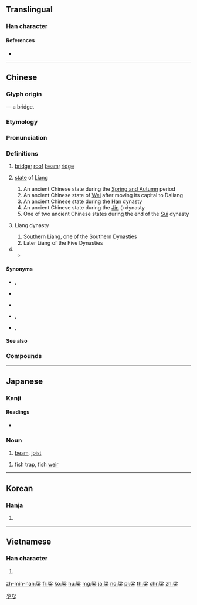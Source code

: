 {{character info/new}}
{{also|粱|樑}}
==Translingual==
===Han character===
{{Han char|rn=75|rad=木|as=07|sn=11|four=33904|canj=ECD,EID|ids=⿱⿰氵刅木}}

====References====
* {{Han ref|kx=528.01|dkj=14825|dj=0916.180|hdz=21220.050|uh=6881|ud=26753|bh=B1E7|bd=45543}}

----

==Chinese==
{{zh-forms|t2=樑|alt=鿄,𣸑,渿,𣹷,𨎛-“bridge for vehicles”}}

===Glyph origin===
{{Han etyl}}
{{Han compound|水|c1=s|t1=water|刅|c2=p|木|c3=s|t3=wood|ls=psc}} — a bridge.

===Etymology===
{{rfe|zh|Are the noun senses related to the proper noun senses?}}

===Pronunciation===
{{zh-pron
|m=liáng
|c=loeng4
|h=pfs=liòng
|md=liòng
|mn=xm,qz,tp,kh,lk,sx,yl,km,mg,hc,tc:niû/zz,tn:niô͘/xm,qz,tw:liông/zz:liâng
|mn_note=niû/niô͘ - vernacular; liông/liâng - literary
|mn-t=niên5/nion5/liang5
|mn-t_note=niên5, nion5 - vernacular (niên5 - Chaozhou); liang5 - literary
|w=3lian
|mc=y
|oc=y
|cat=n,pn
}}

===Definitions===
{{zh-hanzi}}

# [[bridge]]; [[roof]] [[beam]]; [[ridge]]
# {{lb|zh|historical}} [[state]] of [[Liang]]
## An ancient Chinese state during the [[Spring and Autumn]] period
## An ancient Chinese state of [[Wei]] after moving its capital to Daliang
## An ancient Chinese state during the [[Han]] dynasty
## An ancient Chinese state during the [[Jin]] ({{l|zh|晉}}) dynasty
## One of two ancient Chinese states during the end of the [[Sui]] dynasty
# {{lb|zh|historical}} Liang dynasty
## Southern Liang, one of the Southern Dynasties
## Later Liang of the Five Dynasties
# {{surname|lang=zh}}
#* {{zh-x|^梁 @^山伯|[[w:Liang Shanbo|'''Liang''' Shanbo]]}}

====Synonyms====
* {{sense|state of Wei}} {{zh-l|魏}}, {{zh-l|魏國}}
* {{sense|state}} {{zh-l|梁國}}
* {{sense|dynasty}} {{zh-l|梁朝}}
* {{sense|Southern Liang}} {{zh-l|南梁}}, {{zh-l|蕭梁}}
* {{sense|Later Liang}} {{zh-l|後梁}}, {{zh-l|朱梁}}

====See also====
{{zh-Chinese dynasties}}

===Compounds===
{{zh-der|上梁|上梁不正|上梁不正下梁歪|上梁文|偷梁換柱|高梁|光脊梁|刺股懸梁|刺骨懸梁|卑梁之釁|呂梁山|國家棟梁|大廈棟梁|大梁|小醜跳梁|屋梁|山梁|平梁|康梁|強梁|彊梁|彫梁畫棟|後梁|懸梁|懸梁刺股|懸梁刺骨|戳脊梁骨|扛大梁|挑大梁|挑正梁|提梁|摶柱乘梁|撫梁易柱|朝梁暮晉|朝梁暮陳|杞梁妻|杠梁|架海金梁|柏梁臺|柏梁詩|柏梁體|梁上君子|梁園|梁園宴雪|梁子|梁孟|梁山|梁山泊|梁州|梁惠王|梁敬帝|梁書|梁木其壞|梁架|梁柱|梁案|梁棟|梁武帝|梁父吟|梁獄上書|梁皇寶懺|梁皇懺|梁祝|梁簡文帝|梁輈|梁鴻五噫|梁麗|梁龍|棟梁|棟梁之任|棟梁之材|棟梁之臣|椽梁|橋梁|橫梁|歌聲繞梁|汴梁|沒梁桶|沒脊梁|河梁|泰山梁木|津梁|浮梁|漁梁|澤梁|濠梁|烏梁海|無梁斗|玳梁|玳瑁梁|畫梁雕棟|畫棟雕梁|磨脊梁|穀梁傳|結梁子|繞梁|繞梁三日|繞梁之音|繞梁韻永|背梁骨|脊梁|脊梁骨|落月屋梁|豎柱上梁|豎起脊梁|跳梁|跳梁小丑|逼上梁山|過梁|鈑梁|鑿壁懸梁|陸梁|雕梁畫柱|雕梁畫棟|頂梁柱|飛梁|餘妙繞梁|餘音繞梁|餘響繞梁|魚梁|鼻梁|鼻無梁柱|齊梁世界|齊梁體}}

----

==Japanese==

===Kanji===
{{ja-kanji|grade=|rs=木07}}

====Readings====
* {{ja-readings|goon=[[ろう]] (rō)|kanon=[[りょう]] (ryō)|kun=[[はし]] (hashi), [[はり]] (hari), [[やな]] (yana)}}

===Noun===
{{ja-noun|はり}}

# [[beam]], [[joist]]

{{ja-noun|やな}}

# fish trap, fish [[weir]]

[[Category:ja:Fishing|やな]]

----

==Korean==

===Hanja===
{{ko-hanja|hangeul=[[량]]>[[양]]|eumhun=|rv=ryang>yang|mr=ryang>yang|y=lyang>yang}}

# {{defn|lang=ko|sort=木07}}

----

==Vietnamese==

===Han character===
{{vi-hantu|[[lương]], [[thông]]|rs=木07}}

# {{defn|lang=vi|sort=木07}}

[[zh-min-nan:梁]]
[[fr:梁]]
[[ko:梁]]
[[hu:梁]]
[[mg:梁]]
[[ja:梁]]
[[no:梁]]
[[pl:梁]]
[[th:梁]]
[[chr:梁]]
[[zh:梁]]